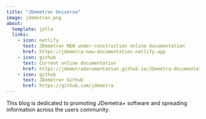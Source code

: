 ```yaml
---
title: "JDemetra+ Universe"
image: jdemetra+.png
about:
  template: jolla
  links:
    - icon: netlify
      text: JDemetra+ NEW under-construction online documentation
      href: https://jdemetra-new-documentation.netlify.app
    - icon: github
      text: Current online documentation
      href: https://jdemetradocumentation.github.io/JDemetra-documentation/
    - icon: github
      text: JDemetra+ Github 
      href: https://github.com/jdemetra
---
```


This blog is dedicated to promoting JDemetra+ software and spreading information across the users community.
